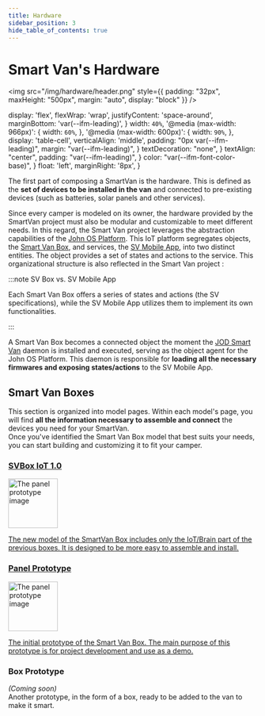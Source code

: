 ```yaml
---
title: Hardware
sidebar_position: 3
hide_table_of_contents: true
---
```


# Smart Van's Hardware

<img src="/img/hardware/header.png"
  style={{
  padding: "32px",
  maxHeight: "500px",
  margin: "auto",
  display: "block"
  }} />


  display: 'flex',
  flexWrap: 'wrap',
  justifyContent: 'space-around',
  marginBottom: 'var(--ifm-leading)',
}
  width: `40%`,
  '@media (max-width: 966px)': {
    width: `60%`,
  },
  '@media (max-width: 600px)': {
    width: `90%`,
  },
  display: 'table-cell',
  verticalAlign: 'middle',
  padding: "0px var(--ifm-leading)",
  margin: "var(--ifm-leading)",
}
  textDecoration: "none",
}
  textAlign: "center",
  padding: "var(--ifm-leading)",
}
  color: "var(--ifm-font-color-base)",
}
  float: 'left',
  marginRight: '8px',
}

The first part of composing a SmartVan is the hardware. This is defined as the
**set of devices to be installed in the van** and connected to pre-existing
devices (such as batteries, solar panels and other services).

Since every camper is modeled on its owner, the hardware provided by the
SmartVan project must also be modular and customizable to meet different needs.
In this regard, the Smart Van project leverages the abstraction capabilities of
the [John OS Platform](https://www.johnosplatform.org). This IoT platform
segregates objects, the [Smart Van Box](#smart-van-boxes), and
services, the [SV Mobile App](/docs/software#sv-mobile-app), into two
distinct entities. The object provides a set of states and actions to the
service. This organizational structure is also reflected in the Smart Van
project <MapSpecs />:

:::note SV Box vs. SV Mobile App

Each Smart Van Box offers a series of states and actions (the SV specifications),
while the SV Mobile App utilizes them to implement its own functionalities.

:::

A Smart Van Box becomes a connected object the moment
the [JOD Smart Van](/docs/software#jod-smart-van) daemon is installed and
executed, serving as the object agent for the John OS Platform. This daemon is
responsible for **loading all the necessary firmwares and exposing
states/actions** to the SV Mobile App.

## Smart Van Boxes

This section is organized into model pages. Within each model's page, you will
find **all the information necessary to assemble and connect** the devices you
need for your SmartVan.<br/>
Once you've identified the Smart Van Box model that best suits your needs, you
can start building and customizing it to fit your camper.

<div style={div_style}>

  <Card sx={card_style}>
    <a style={link_style}
      href="/docs/hardware/svbox_10">
      <div style={text_style}>
        <h3>SVBox IoT 1.0</h3>
        <img style={img_style} src="/img/hardware/svbox_10/dev_img.jpg" alt="The panel prototype image" width="100"/>
        <p style={descr_style}>
          The new model of the SmartVan Box includes only the IoT/Brain part of
          the previous boxes. It is designed to be more easy to assemble and install.
        </p>
      </div>
    </a>
  </Card>

  <Card sx={card_style}>
    <a style={link_style}
      href="/docs/hardware/panel_prototype">
      <div style={text_style}>
        <h3>Panel Prototype</h3>
        <img style={img_style} src="/img/hardware/panel_prototype/dev_img.jpg" alt="The panel prototype image" width="100"/>
        <p style={descr_style}>
          The initial prototype of the Smart Van Box. The main purpose of this
          prototype is for project development and use as a demo.
        </p>
      </div>
    </a>
  </Card>

  <Card sx={card_style}>
      <div style={text_style}>
        <h3>Box Prototype</h3>
        <p style={descr_style}>
          <i>(Coming soon)</i><br/>
          Another prototype, in the form of a box, ready to be added to the van
          to make it smart.
        </p>
      </div>
  </Card>

</div>
